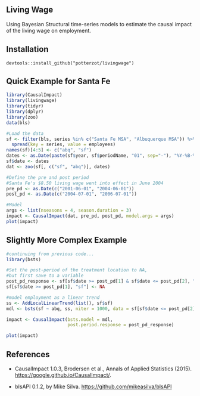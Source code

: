 ## Living Wage

Using Bayesian Structural time-series models to estimate the causal impact of the living wage on employment.

## Installation

```
devtools::install_github("potterzot/livingwage")
```

## Quick Example for Santa Fe

``` r
library(CausalImpact)
library(livingwage)
library(tidyr)
library(dplyr)
library(zoo)
data(bls)

#Load the data
sf <- filter(bls, series %in% c("Santa Fe MSA", "Albuquerque MSA")) %>%
  spread(key = series, value = employees)
names(sf)[4:5] <- c("abq", "sf")
dates <- as.Date(paste(sf$year, sf$periodName, "01", sep="-"), "%Y-%B-%d")
sf$date <- dates
dat <- zoo(sf[, c("sf", "abq")], dates)

#Define the pre and post period
#Santa Fe's $8.50 living wage went into effect in June 2004
pre_pd <- as.Date(c("2001-06-01", "2004-06-01"))
post_pd <- as.Date(c("2004-07-01", "2006-07-01"))

#Model
args <- list(nseasons = 4, season.duration = 3)
impact <- CausalImpact(dat, pre_pd, post_pd, model.args = args)
plot(impact)    

```

## Slightly More Complex Example

``` r
#continuing from previous code...
library(bsts)

#Set the post-period of the treatment location to NA, 
#but first save to a variable
post_pd_response <- sf[sf$date >= post_pd[1] & sf$date <= post_pd[2], "sf"]
sf[sf$date >= post_pd[1], "sf"] <- NA

#model employment as a linear trend
ss <- AddLocalLinearTrend(list(), sf$sf)
mdl <- bsts(sf ~ abq, ss, niter = 1000, data = sf[sf$date <= post_pd[2],])

impact <- CausalImpact(bsts.model = mdl, 
                       post.period.response = post_pd_response)

plot(impact)
```

## References

* CausalImpact 1.0.3, Brodersen et al., Annals of Applied Statistics (2015). [https://google.github.io/CausalImpact/](http://google.github.io/CausalImpact/).

* blsAPI 0.1.2, by Mike Silva. [https://github.com/mikeasilva/blsAPI](https://github.com/mikeasilva/blsAPI)
